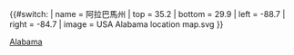 {{#switch:{{{1}}}
| name   = 阿拉巴馬州
| top = 35.2
| bottom = 29.9
| left = -88.7
| right = -84.7
| image = USA Alabama location map.svg
}}<noinclude>{{Location map/Info}}
{{Documentation}}
[[Category:美國地理位置圖模板|Alabama]]
</noinclude>
